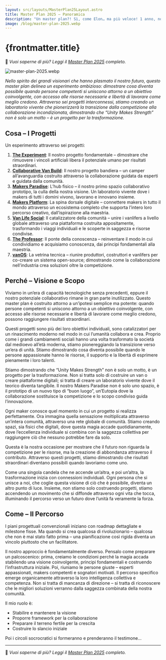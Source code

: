 ```yaml
---
layout: src/layouts/MasterPlan25Layout.astro
title: Master Plan 2025 – Panoramica
description: "Un master plan?! Sì, come Elon… ma più veloce! 1 anno, non 10 😂 Aspetta! Non ha detto anche lui: “La maggior parte delle persone sovrastima quello che può fare in un anno e sottostima quello che può fare in dieci anni.” 🤔 Beh, quello che progetto qui non è scienza missilistica 😉"
image: /blog/master-plan-2025.webp
---
```



# {frontmatter.title}

🔗 *Vuoi saperne di più? Leggi il [Master Plan 2025](/master-plan-2025/it) completo.*

![master-plan-2025.webp](/blog/master-plan-2025.webp)

*Nello spirito dei grandi visionari che hanno plasmato il nostro futuro, questo master plan delinea un esperimento ambizioso: dimostrare cosa diventa possibile quando persone competenti si uniscono attorno a un obiettivo coinvolgente, con accesso alle risorse necessarie e libertà di lavorare come meglio credono. Attraverso sei progetti interconnessi, stiamo creando un laboratorio vivente che pionerizzerà la transizione dalla competizione alla collaborazione incondizionata, dimostrando che “Unity Makes Strength” non è solo un motto – è un progetto per la trasformazione.*

## Cosa – **I Progetti**

Un esperimento attraverso sei progetti:

1. **[The Experiment](/master-plan-2025/the-experiment)**: Il nostro progetto fondamentale – dimostrare che rimuovere i vincoli artificiali libera il potenziale umano per risultati straordinari.
2. **[Collaborative Van Build](/master-plan-2025/collaborative-van-build)**: Il nostro progetto bandiera – un camper all’avanguardia costruito attraverso la collaborazione guidata da esperti e guidata dalla comunità.
3. **[Makers Paradise](/master-plan-2025/makers-paradise)**: L’hub fisico – il nostro primo spazio collaborativo prototipo, la culla della nostra visione. Un laboratorio vivente dove i makers di tutti i domini vivono, lavorano e innovano insieme.
4. **[Makers Platform](/master-plan-2025/makers-platform)**: La spina dorsale digitale – connettere makers in tutto il mondo attraverso un ecosistema completo che supporta l’intero loro percorso creativo, dall’ispirazione alla maestria.
5. **[Van Life Social](/master-plan-2025/van-life-social)**: Il catalizzatore della comunità – unire i vanlifers a livello globale attraverso una piattaforma costruita appositamente, trasformando i viaggi individuali e le scoperte in saggezza e risorse condivise.
6. **[The Professor](/master-plan-2025/the-professor)**: Il ponte della conoscenza – reinventare il modo in cui condividiamo e acquisiamo conoscenza, dai principi fondamentali alla maestria.
7. **[vanOS](/master-plan-2025/vanos)**: La vetrina tecnica – riunire produttori, costruttori e vanlifers per co-creare un sistema open-source; dimostrando come la collaborazione nell’industria crea soluzioni oltre la competizione.

## Perché – Visione e Scopo

Viviamo in un’era di capacità tecnologiche senza precedenti, eppure il nostro potenziale collaborativo rimane in gran parte inutilizzato. Questo master plan è costruito attorno a un’ipotesi semplice ma potente: quando persone competenti si uniscono attorno a un obiettivo coinvolgente, con accesso alle risorse necessarie e libertà di lavorare come meglio credono, possono raggiungere risultati straordinari.

Questi progetti sono più dei loro obiettivi individuali, sono catalizzatori per un rinascimento moderno nel modo in cui l’umanità collabora e crea. Proprio come i grandi cambiamenti sociali hanno una volta trasformato la società dal medioevo all’età moderna, stiamo pionereggiando la transizione verso un’era di unità. Stiamo dimostrando cosa diventa possibile quando le persone appassionate hanno le risorse, il supporto e la libertà di esprimere pienamente i loro talenti.

Stiamo dimostrando che “Unity Makes Strength” non è solo un motto, è un progetto per la trasformazione. Non si tratta solo di costruire un van o creare piattaforme digitali; si tratta di creare un laboratorio vivente dove il teorico diventa tangibile. Il nostro Makers Paradise non è solo uno spazio, è il prototipo di un nuovo tipo di “buon luogo”, un’Eutopia dove la collaborazione sostituisce la competizione e lo scopo condiviso guida l’innovazione.

Ogni maker conosce quel momento in cui un progetto si realizza perfettamente. Ora immagina quella sensazione moltiplicata attraverso un’intera comunità, attraverso una rete globale di comunità. Stiamo creando spazi, sia fisici che digitali, dove questa magia accade quotidianamente, dove l’eccellenza individuale si combina con la saggezza collettiva per raggiungere ciò che nessuno potrebbe fare da solo.

Questa è la nostra occasione per mostrare che il futuro non riguarda la competizione per le risorse, ma la creazione di abbondanza attraverso il contributo. Attraverso questi progetti, stiamo dimostrando che risultati straordinari diventano possibili quando lavoriamo come uno.

Come una singola candela che ne accende un’altra, e poi un’altra, la trasformazione inizia con connessioni individuali. Ogni persona che si unisce a noi, che coglie questa visione di ciò che è possibile, diventa un altro punto di luce. Insieme, non stiamo solo costruendo progetti, stiamo accendendo un movimento che si diffonde attraverso ogni vita che tocca, illuminando il percorso verso un futuro dove l’unità fa veramente la forza.

## Come – Il Percorso

I piani progettuali convenzionali iniziano con roadmap dettagliate e milestone fisse. Ma quando si crea qualcosa di rivoluzionario – qualcosa che non è mai stato fatto prima – una pianificazione così rigida diventa un vincolo piuttosto che un facilitatore.

Il nostro approccio è fondamentalmente diverso. Pensalo come preparare un palcoscenico: prima, creiamo le condizioni perché la magia accada stabilendo una visione coinvolgente, principi fondamentali e costruendo l’infrastruttura iniziale. Poi, riuniamo le persone giuste – esperti appassionati, makers competenti e sognatori motivati. Il percorso specifico emerge organicamente attraverso la loro intelligenza collettiva e competenza. Non si tratta di mancanza di direzione – si tratta di riconoscere che le migliori soluzioni verranno dalla saggezza combinata della nostra comunità.

Il mio ruolo è:

- Stabilire e mantenere la visione
- Proporre framework per la collaborazione
- Preparare il terreno fertile per la crescita
- Costruire lo slancio iniziale

Poi i circoli socrocratici si formeranno e prenderanno il testimone…

---

🔗 *Vuoi saperne di più? Leggi il [Master Plan 2025](/master-plan-2025/it) completo.*
